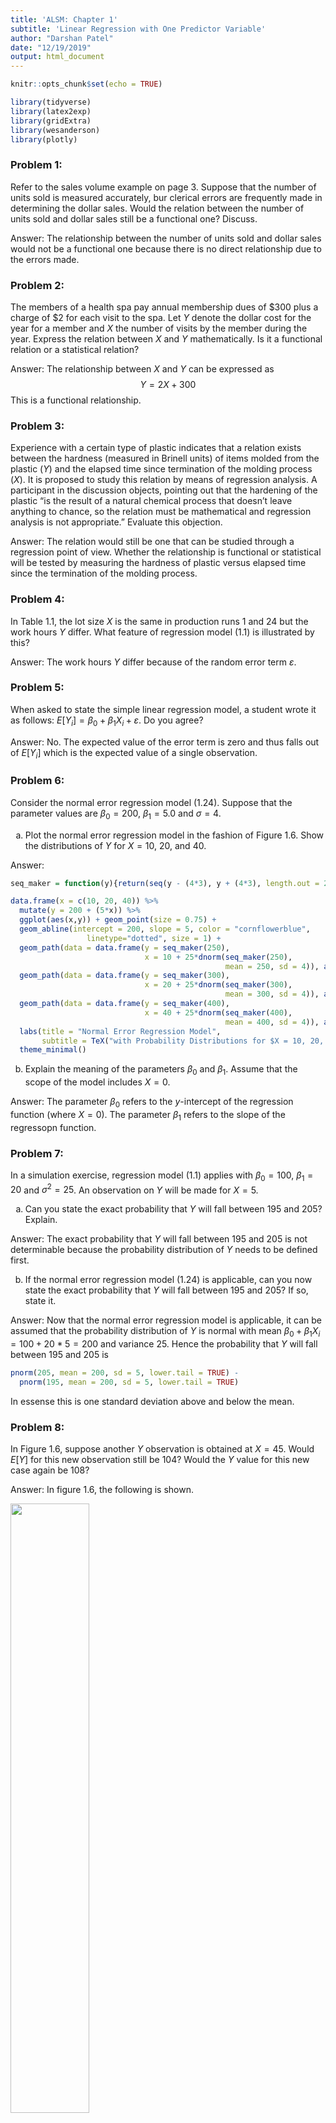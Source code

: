 ```yaml
---
title: 'ALSM: Chapter 1'
subtitle: 'Linear Regression with One Predictor Variable'
author: "Darshan Patel"
date: "12/19/2019"
output: html_document
---
```


```r
knitr::opts_chunk$set(echo = TRUE)
```

```r
library(tidyverse)
library(latex2exp)
library(gridExtra)
library(wesanderson)
library(plotly)
```


### Problem 1: 
Refer to the sales volume example on page 3. Suppose that the number of units sold is measured accurately, bur clerical errors are frequently made in determining the dollar sales. Would the relation between the number of units sold and dollar sales still be a functional one? Discuss.

Answer: The relationship between the number of units sold and dollar sales would not be a functional one because there is no direct relationship due to the errors made.


### Problem 2: 
The members of a health spa pay annual membership dues of \$300 plus a charge of \$2 for each visit to the spa. Let $Y$ denote the dollar cost for the year for a member and $X$ the number of visits by the member during the year. Express the relation between $X$ and $Y$ mathematically. Is it a functional relation or a statistical relation?

Answer: The relationship between $X$ and $Y$ can be expressed as $$ Y = 2X + 300 $$ This is a functional relationship.

### Problem 3: 
Experience with a certain type of plastic indicates that a relation exists between the hardness (measured in Brinell units) of items molded from the plastic ($Y$) and the elapsed time since termination of the molding process ($X$). It is proposed to study this relation by means of regression analysis. A participant in the discussion objects, pointing out that the hardening of the plastic "is the result of a natural chemical process that doesn't leave anything to chance, so the relation must be mathematical and regression analysis is not appropriate." Evaluate this objection.

Answer: The relation would still be one that can be studied through a regression point of view. Whether the relationship is functional or statistical will be tested by measuring the hardness of plastic versus elapsed time since the termination of the molding process.

### Problem 4: 
In Table 1.1, the lot size $X$ is the same in production runs $1$ and $24$ but the work hours $Y$ differ. What feature of regression model (1.1) is illustrated by this?

Answer: The work hours $Y$ differ because of the random error term $\varepsilon$. 

### Problem 5: 
When asked to state the simple linear regression model, a student wrote it as follows: $E[Y_i] = \beta_0 + \beta_1X_i + \varepsilon$. Do you agree?

Answer: No. The expected value of the error term is zero and thus falls out of $E[Y_i]$ which is the expected value of a single observation.

### Problem 6: 
Consider the normal error regression model (1.24). Suppose that the parameter values are $\beta_0 = 200$, $\beta_1 = 5.0$ and $\sigma = 4$. 

(a) Plot the normal error regression model in the fashion of Figure 1.6. Show the distributions of $Y$ for $X=10,~20$, and $40$. 

Answer:
```r
seq_maker = function(y){return(seq(y - (4*3), y + (4*3), length.out = 200))}

data.frame(x = c(10, 20, 40)) %>%
  mutate(y = 200 + (5*x)) %>%
  ggplot(aes(x,y)) + geom_point(size = 0.75) + 
  geom_abline(intercept = 200, slope = 5, color = "cornflowerblue", 
                 linetype="dotted", size = 1) + 
  geom_path(data = data.frame(y = seq_maker(250),
                              x = 10 + 25*dnorm(seq_maker(250), 
                                                mean = 250, sd = 4)), aes(x,y)) +
  geom_path(data = data.frame(y = seq_maker(300),
                              x = 20 + 25*dnorm(seq_maker(300), 
                                                mean = 300, sd = 4)), aes(x,y)) + 
  geom_path(data = data.frame(y = seq_maker(400),
                              x = 40 + 25*dnorm(seq_maker(400), 
                                                mean = 400, sd = 4)), aes(x,y)) + 
  labs(title = "Normal Error Regression Model",
       subtitle = TeX("with Probability Distributions for $X = 10, 20, 40$")) + 
  theme_minimal()
```

(b) Explain the meaning of the parameters $\beta_0$ and $\beta_1$. Assume that the scope of the model includes $X=0$.

Answer: The parameter $\beta_0$ refers to the $y$-intercept of the regression function (where $X=0$). The parameter $\beta_1$ refers to the slope of the regressopn function. 

### Problem 7: 
In a simulation exercise, regression model (1.1) applies with $\beta_0 = 100$, $\beta_1 = 20$ and $\sigma^2 = 25$. An observation on $Y$ will be made for $X=5$.

(a) Can you state the exact probability that $Y$ will fall between $195$ and $205$? Explain.

Answer: The exact probability that $Y$ will fall between $195$ and $205$ is not determinable because the probability distribution of $Y$ needs to be defined first.

(b) If the normal error regression model (1.24) is applicable, can you now state the exact probability that $Y$ will fall between $195$ and $205$? If so, state it.

Answer: Now that the normal error regression model is applicable, it can be assumed that the probability distribution of $Y$ is normal with mean $\beta_0 + \beta_1X_i = 100 + 20*5 = 200$ and variance $25$. Hence the probability that $Y$ will fall between $195$ and $205$ is
```r
pnorm(205, mean = 200, sd = 5, lower.tail = TRUE) - 
  pnorm(195, mean = 200, sd = 5, lower.tail = TRUE)
```

In essense this is one standard deviation above and below the mean.

### Problem 8: 
In Figure 1.6, suppose another $Y$ observation is obtained at $X=45$. Would $E[Y]$ for this new observation still be $104$? Would the $Y$ value for this new case again be $108$?

Answer: In figure 1.6, the following is shown.

![](fig1.6.png){#id .class width=50% height=50%}

If another $Y$ observation is obtained at $X=45$, then $E[Y]$ would still be $104$ since the model has not been tweaked. The $Y$ value for this new case would be $108$ since this is the actual number of hours required.

### Problem 9: 
A student in accounting enthusiastically declared: "Regression is a very powerful tool. We can isolate fixed and variable costs by fitting a linear regression model, even when we have no data for small lots." Discuss.

Answer: This statement is correct. The fixed cost can be defined by the $y$-intercept of a regression model while the variable cost can be defined by the slope of the model.


### Problem 10: 
An analyst in a large corporation studied the relation between current annual salary ($Y$) and age ($X$) for the $46$ computer programmers presently employed in the company. The analyst concluded that the relation is curvilinear, reaching a maximum at $47$ years. Does this imply that the salary for a programmer increases until age $47$ and then decreases? Explain.

Answer: This conclusion says that the maximum is reached at $47$ years but not if the annual salary decreases or stays constant afterwards. Thus salary for a programmer beyond $47$ cannot be extrapolated.


### Problem 11:
The regression function relating production output by an employee after taking a training program ($Y$) to the production output before the training program ($X$) is $E[Y] = 20 + .95X$, where $X$ ranges from $40$ to $100$. An observer concludes that the training program does not raise production output on the average because $\beta_1$ is not greater than $1.0$. Comment.

Answer: 
```r
data.frame(x = 40:100, y = 20 + 0.95*40:100) %>%
  ggplot(aes(x,y)) + geom_path(color = "blue4") + 
  geom_abline(slope = 1, intercept = 0, color = "darkgreen") + 
  annotate("text", label = "no program", x = 80, y = 65) + 
  annotate("text", label = "after program", x = 60, y = 90) + 
  labs(x = "production output before the training program",
       y = "production output after the training program", 
       title = "Effect of Training Output") + 
  lims(x = c(40, 100)) + 
  coord_cartesian() + 
  theme_classic()
```

This conclusion is not valid because, in the range of $X$, the production output after the training program, $Y$, is greater than $X$. 

### Problem 12: 
In a study of the relationship for senior citizens between physical activity and frequency of colds, participants were asked to monitor their weekly time spent in exercise over a five-year period and the frequency of colds. The study demonstrated that a negative statistical relation exists between time spent in exercise and frequency of colds. The investigator concluded that increasing the time spent in exercise is an effective strategy for reducing the frequency of colds for senior citizens.

(a) Were the data obtained in the study observational or experimental data?

Answer: The data obtained in the study is observational data because the explanatory variable (time spent in exercise) was not controlled. 

(b) Comment on the validity of the conclusions reached by the investigator.

Answer: Just because there is a correlation between the time spent exercising and frequency of colds does not indicate there is a cause and effect relationship. The conclusion reached by the investigator is invalid. 

(c) Identify two or three other explanatory variables that might affect both the time spent in exercise and the frequency of colds for senior citizens simultaneously.

Answer: Other variables that might affect both the time spent in exercise and the frequency of colds are: age and sleep pattern. 

(d) How might the study be changed so that a valid conclusion about causal relationship between amount of exercise and frequency of colds can be reached?

Answer: The study can be changed by implementing a completely randomized design where random groups of elderly people are sentenced to specific amount of exercise and their frequency of colds is recorded. 


### Problem 13: 
Computer programmers employed by a software developer were asked to participate in a month- long training seminar. During the seminar, each employee was asked to record the number of hours spent in class preparation each week. After completing the seminar, the productivity level of each participant was measured. A positive linear statistical relationship between participants' productivity levels and time spent in class preparation was found. The seminar leader concluded that increases in employee productivity are caused by increased class preparation time.

(a) Were the data used by the seminar leader observational or experimental data?

Answer: The data used by the similar leader is observational data because the number of hours spent in class preparation is determined by the employees.

(b) Comment on the validity of the conclusion reached by the seminar leader.

Answer: The conclusion reached by the seminar leader cannot be reacted simply due to a correlation. 

(c) Identify two or three alternative variables that might cause both the employee productivity scores and the employee class participation times to increase (decrease) simultaneously.

Answer: Alternative variables that might have an effect are: ability to stay attentive, age, and level of enthusiasm. 

(d) How might the study be changed so that a valid conclusion about causal relationship between class preparation time and employee productivity can be reached?

Answer: Use a completely randomized design to randomly assign employees with the number of hours to spend in participating and then measuring their productivity level. 

### Problem 14: 
Refer to Problem 1.3. Four different elapsed times since termination of the molding process (treatments) are to be studied to see how they affect the hardness of a plastic. Sixteen batches (experimental units) are available for the study. Each treatment is to be assigned to four experimental units selected at random. Use a table of random digits or a random number generator to make an appropriate randomization of assignments.

Answer: Let the 4 different elapsed times be represented by A, B, C, D. Then an appropriate randomization of 16 assignments is
```r
sample(rep(c('A', 'B', 'C', 'D'), 4))
```

### Problem 15:
The effects of five dose levels are to be studied in a completely randomized design, and 20 experimental units are available. Each dose level is to be assigned to four experimental units selected at random. Use a table of random digits or a random number generator to make an appropriate randomization of assignments.

Answer: Let the 5 different dose levels be represented by D1, D2, D3, D4, D5. Then an appropriate randomization of 20 assignments is
```r
sample(rep(c('D1', 'D2', 'D3', 'D4', 'D5'), 4))
```

### Problem 16: 
Evaluate the following statement:"For the least squares method to be fully valid, it is required that the distribution of $Y$ be normal."

Answer: The distribution of $Y$ does not need to be normal in order to run the least squares method. 


### Problem 17:
A person states that $b_0$ and $b_1$ in the fitted regression function (1.13) can be estimated by the method of least squares. Comment.

Answer: The fitted regression function is $$ \hat{Y}_i = b_0 + b_1X_i $$ where $\hat{Y}_i$ is the fitted value for the $i$th case. It is not the observed value $Y_i$ and thus $b_0$ and $b_1$ cannot be estimated by the method of least squares since those are derived from original $X$ and $Y$ obsrerved values.

### Problem 18: 
According to (1.17), $\sum e_i = 0$ when regression model (1.1) is fitted to a set of $n$ cases by the method of least squares. Is it also true that $\sum \varepsilon_i = 0$? Comment.

Answer: It is not true that $\sum \varepsilon_i = 0$ because $\varepsilon_i$ is a nonzero constant for all $i=1,\dots,n$ and the sum will not be zero. 

### Problem 19: 
*Grade point average.* The director of admissions of a small college selected $120$ students at random from the new freshman class in a study to determine whether a student's grade point average (GPA) at the end of the freshman year ($Y$) can be predicted from the ACT test score ($X$). The results of the study follow. Assume that first-order regression model (1.1) is appropriate.

(a) Obtain the least squares estimators of $\beta_0$ and $\beta_1$ and state the regression function.

Answer:
```r
gpa = read.csv('CH01PR19.txt', sep = '', header = FALSE, 
               col.names = c('y', 'x'), 
               colClasses = c('numeric', 'numeric'))

lm.fit_manual = function(X, Y){
  b1 = sum((X - mean(X))*(Y - mean(Y))) / (sum((X - mean(X))^2))
  b0 = mean(Y) - b1*mean(X)
  return(c(b0, b1))
}

ls_est19 = lm.fit_manual(gpa$x, gpa$y)
```

Using the least squares method, the estimate for $\beta_0$ is `r paste('b0 = ', round(ls_est19[1], 3))` and the estimate for $\beta_1$ is `r paste('b1 = ', round(ls_est19[2]), 3)`. The regression function is $$ Y = 2.114 + 0.039X $$ 

(b) Plot the estimated regression function and the data. Does the estimated regression function appear to fit the data well?
```r
ggplot(gpa, aes(x,y)) + geom_point(size = 0.8) + 
  geom_abline(intercept = ls_est19[1], slope = ls_est19[2], color = "cadetblue") + 
  labs(title = "GPA Prediction", subtitle = "from ACT test score", 
       x = "ACT Test Score", y = "GPA") + 
  theme_classic()
```

The estimated regression function appears to fit the data decently. Using a polynomial fit may be better. 

(c) Obtain a point estimate of the mean freshman GPA for studenets with ACT test score $X=30$.

Answer: 
```r
paste("The mean freshman GPA for students with an ACT test score of 30 is", 
      round(ls_est19[1] + (ls_est19[2]*30), 3))
```

(d) What is the point estimate of the change in the mean response when the entrance test score increases by one point?

Answer: When the entrance test score increases by one point, the change in the mean response is `r round(ls_est19[2], 3)`.


### Problem 20:
*Copier maintenance.* The Tri-City Office Equipment Corporation sells an imported copier on a franchise basis and performs preventive maintenance and repair service on this copier. The data below have been collected from $45$ recent calls on users to perform routine preventive maintenance service; for each call, $X$ is the number of copiers serviced and $Y$ is the total number of minutes spent by the service person. Assume that first-order regression model (1.1) is appropriate.

(a) Obtain the estimated regression function.

Answer: 
```r
copier = read.csv('CH01PR20.txt', sep = '', header = FALSE, 
                  col.names = c('y', 'x'), 
                  colClasses = c('numeric', 'numeric'))
ls_est20 = lm.fit_manual(copier$x, copier$y)
```

Using the least squares method, the estimate for $\beta_0$ is `r paste('b0 = ', round(ls_est20[1], 3))` and the estimate for $\beta_1$ is `r paste('b1 = ', round(ls_est20[2], 3))`. The regression function is $$ Y = -0.580 + 15.035X $$ 

(b) Plot the estimated regression function and the data. How well does the estimated regression function fit the data? 

Answer:
```r
ggplot(copier, aes(x,y)) + geom_point(size = 0.8) + 
  geom_abline(intercept = ls_est20[1], slope = ls_est20[2], color = "cadetblue") + 
  labs(title = "Copier Maintenance", 
       subtitle = "by the Tri-City Office Equipment Corporation", 
       x = "number of copiers serviced", y = "number of minutes") + 
  theme_classic()
```

The estimated regression function fits the data well. 

(c) Interpret $b_0$ in your estimated regression function. Does $b_0$ provide any relevant information here? Explain.

Answer: $b_0$ gives the total number of minutes spent by the service person when $x=0$. In this scenario, it does not make sense because when $x=0$, there are no copiers being serviced. 

(d) Obtain a point estimate of the mean service time when $X=5$ copiers are serviced.

Answer: When $X=5$ copiers are serviced, the mean service time is `r round(ls_est20[1] + 5*ls_est20[2], 3)` minutes.

### Problem 21: 
*Airfreight breakage.* A substance used in biological and medical research is shipped by airfreight to users in cartons of $1,000$ ampules. The data, involving $10$ shipments, were collected on the number of times the carton was transferred from one aircraft to another over the shipment route ($X$) and the number of ampules found to be broken upon arrival ($Y$). Assume that first-order regression model (1.1) is appropriate.

(a) Obtain the estimated regression function. Plot the estimated regression function and the data. Does a linear regression function appear to give a good fit here?

Answer: 
```r
airfreight = read.csv('CH01PR21.txt', sep = '', header = FALSE, 
                  col.names = c('y', 'x'), 
                  colClasses = c('numeric', 'numeric'))
ls_est21 = lm.fit_manual(airfreight$x, airfreight$y)
```

The estimated regression function is $$ Y = 10.2 + 4.0X $$ 

```r
ggplot(airfreight, aes(x,y)) + geom_point(size = 0.8) + 
  geom_abline(intercept = ls_est21[1], slope = ls_est21[2], color = "cadetblue") + 
  labs(title = "Broken Ampules", 
       subtitle = "due to shipment transfers by airfreight", 
       x = "number of transfers", y = "number of broken ampules") + 
  theme_classic()
```

The linear regression function appears to give a good fit here. 

(b) Obtain a point estimate of the expected number of broken ampules when $X=1$ transfer is made. 

Answer: When one transfer is made, the expected number of broken ampules is `r ls_est21[1] + 1*ls_est21[2]`. 

(c) Estimate the increase in the expected number of ampules broken when there are $2$ transfers as compared to $1$ transfer.

Answer: When there are $2$ transfers, there are twice as many expected broken ampules, or `r 2* ls_est21[2]`, than when there is only one transfer, or `r ls_est21[2]`.

(d) Verify that your fitted regression line goes through the point ($\overline{X}, \overline{Y}$). 

Answer: To verify the fitted regression line goes through this point, verify that $$ \overline{Y} - (b_0 + b_1*\overline{X}) = 0 $$ 
```r
mean(airfreight$y) - (ls_est21[1] + ls_est21[2]*mean(airfreight$x))
```

### Problem 22: 
*Plastic hardness.* Refer to Problems 1.3 and 1.14. Sixteen batches of the plastic were made, and from each batch one test item was molded. Each test item was randomly assigned to one of the four predetermined time levels, and the hardness was measured after the assigned elapsed time. $X$ is the elapsed time in hours and $Y$ is hardness in Brinell units. Assume that first-order regression model (1.1) is appropriate.

(a) Obtain the estimated regression function. Plot the estimated regression function and the data. Does a linear regression function appear to give a good fit here?

Answer:
```r
plastic = read.csv('CH01PR22.txt', sep = '', header = FALSE, 
                  col.names = c('y', 'x'), 
                  colClasses = c('numeric', 'numeric'))
ls_est22 = lm.fit_manual(plastic$x, plastic$y)
```

The estimated regression function is $$ Y = 168.6 + 2.034X $$ 

```r
ggplot(plastic, aes(x,y)) + geom_point(size = 0.8) + 
  geom_abline(intercept = ls_est22[1], slope = ls_est22[2], color = "cadetblue") + 
  labs(title = "Hardness of Plastic", 
       subtitle = "after elapsed molding time", 
       x = "elapsed time, in hrs", y = "hardness, in Brinell units") + 
  theme_classic()
```

The linear regression function appears to be a good fit here.

(b) Obtain a point estimate of the mean hardness when $X=40$ hours.

Answer: When the elapsed time is $X=40$ hours, then the mean hardness is `r round(ls_est22[1] + 40*ls_est22[2], 3)` Brinell units. 

(c) Obtain a point estimate of the change in mean hardness when $X$ increases by $1$ hour.

Answer: When $X$ increases by one hour, then the mean hardness increases by $2.034$ on the Brinell units. 

### Problem 23:
Refer to *Grade point average* Problem 1.19. 

(a) Obtain the residuals $e_i$. Do they sum to zero in accord with (1.17)?

Answer:
```r
resid19 = gpa$y - (ls_est19[1] + ls_est19[2]*gpa$x)
sum(resid19)
```

The residuals do sum to $0$. 

(b) Estimate $\sigma^2$ and $\sigma$. In what units is $\sigma$ expressed?

Answer: $\sigma^2$ and $\sigma$ are, respectively, 
```r
sum((resid19)^2)/ (nrow(gpa)-2)
sqrt(sum((resid19)^2)/ (nrow(gpa)-2))
```

The units of $\sigma$ is the same as GPA scores. 

### Problem 24: 
Refer to *Copier maintenance* Problem 1.20.

(a) Obtain the residuals $e_i$ and the sum of the squared residuals $\sum e_i^2$. What is the relation between the sum of the squared residuals here and the quantity $Q$$ in (1.8)?

Answer: The sum of the squared residuals is
```r
resid20 = copier$y - (ls_est20[1] + ls_est20[2]*copier$x)
sum(resid20^2)
```

The criterion given by Q: $$ Q = \sum_{i=1}^n (Y_i - \beta_0 - \beta_1X_i)^2 $$ is minimized using the method of least squares. When plugging in the values for $\beta_0$ and $\beta_1$, this value is minimized. The sum of the squared residuals is this criterion value since the algorithm seems to minimize the error created in estimation.

(b) Obtain point estimates of $\sigma^2$ and $\sigma$. In what units is $\sigma$ expressed?

Answer: $\sigma^2$ and $\sigma$ are, respectively,
```r
sum((resid20)^2) / (nrow(copier)-2)
sqrt(sum((resid20)^2) / (nrow(copier)-2))
```

The units of $\sigma$ is minutes.

### Problem 25: 
Refer to *Airfreight breakage* Problem 1.21.

(a) Obtain the residual for the first case. What is its relation to $\varepsilon_1$?

Answer:
```r
resid21 = airfreight$y - (ls_est21[1] + ls_est21[2]*airfreight$x)
resid21[1]
```

$\varepsilon_1$ is the random error of the first observation where its expected value is $0$. The residual is the actual value calculated. 

(b) Compute $\sum e_i^2$ and MSE. What is estimated by MSE?

Answer: $\sum e_i^2$ is calculated to be
```r
sum(resid21^2)
```

while the MSE is
```r
sum(resid21^2)/(nrow(airfreight)-2)
```

The MSE estimates the variance of the error terms.

### Problem 26: 
Refer to *Plastic hardness* Problem 1.22.

(a) Obtain the residuals $e_i$. Do they sum to zero in accord with (1.17)?

Answer:
```r
resid22 = plastic$y - (ls_est22[1] + ls_est22[2]*plastic$x)
sum(resid22)
```

The residuals sum to zero.

(b) Estimate $\sigma^2$ and $\sigma$. In what units is $\sigma$ expressed?

Answer: $\sigma^2$ and $\sigma$ are, respectively,
```r
sum((resid22)^2)/nrow(plastic-2)
sqrt(sum((resid22)^2)/nrow(plastic-2))
```

The units of $\sigma$ is Brisnell units.


### Problem 27: 
*Muscle mass.* A person's muscle mass is expected to decrease with age. To explore this relationship in women, a nutritionist randomly selected $15$ women from each $lO$-year age group, beginning with age $40$ and ending with age $79$. The results follow: $X$ is age, and $Y$ is a measure of muscle mass. Assume that first-order regression model (1.1) is appropriate.

(a) Obtain the estimated regression function. Plot the estimated regression function and the data. Does a linear regression function appear to give a good fit here? Does your plot support the anticipation that muscle mass decreases with age?

Answer:
```r
muscle = read.csv('CH01PR27.txt', sep = '', header = FALSE, 
                  col.names = c('y', 'x'), 
                  colClasses = c('numeric', 'numeric'))
ls_est27 = lm.fit_manual(muscle$x, muscle$y)
ggplot(muscle, aes(x,y)) + geom_point(size = 0.8) + 
  geom_abline(intercept = ls_est27[1], slope = ls_est27[2], color = "cadetblue") + 
  labs(title = "Women's Muscle Mass", 
       subtitle = "in comparison to Age", 
       x = "age", y = "muscle mass") + 
  theme_classic()
```

The linear regression function appears to give a good fit to the data here. The plot does support the anticipation that muscle mass decreases with age.

(b) Obtain the following: (1) a point estimate of the difference in the mean muscle mass for women differing in age by one year, (2) a point estimate of the mean muscle mass for women aged $X = 60$ years, (3) the value of the residual for the eighth case, (4) a point estimate of $\sigma^2$.

Answer: (1) The point estimate of the difference in the mean muscle mass for women differing in age by one year is 
```r
as.numeric(ls_est27[2])
```

(2) The point estimate of the mean muscle mass for women aged $60$ years is
```r
as.numeric(ls_est27[1] + ls_est27[2]*60)
```

(3) The value of the residual for the eighth case is 
```r
(muscle$y - (ls_est27[1] + ls_est27[2]*muscle$x))[8]
```

(4) The point estimate of $\sigma^2$ is 
```r
resid27 = (muscle$y - (ls_est27[1] + ls_est27[2]*muscle$x))
sum((resid27)^2)/nrow(muscle-2)
```

### Problem 28: 
*Crime rate.* A criminologist studying the relationship between level of education and crime rate in medium-sized U.S. counties collected data for a random sample of $84$ counties; $X$ is the percentage of individuals in the county having at least a high-school diploma, and $Y$ is the crime rate (crimes reported per $100,000$ residents) last year. Assume that first-order regression model (1.1) is appropriate.

(a) Obtain the estimated regression function. Plot the estimated regression function and the data. Does the linear regression function appear to give a good fit here? Discuss.

Answer:
```r
crime = read.csv('CH01PR28.txt', sep = '', header = FALSE, 
                  col.names = c('y', 'x'), 
                  colClasses = c('numeric', 'numeric'))
ls_est28 = lm.fit_manual(crime$x, crime$y)
ggplot(crime, aes(x,y)) + geom_point(size = 0.8) + 
  geom_abline(intercept = ls_est28[1], slope = ls_est28[2], color = "cadetblue") + 
  labs(title = "Crime Rate", 
       subtitle = "in medium-sized US counties", 
       x = "% of individuals having at least a HS diploma in a county", 
       y = "crime rate, per 100,000 residents") + 
  theme_classic()
```

The linear regression function appears to do an ok job at estimating the crime rate. It could improve by implementing a polynomial fit. 

(b) Obtain point estimates of the following: (1) the difference in the mean crime rate for two counties whose high-school graduation rates differ by one percentage point, (2) the mean crime rate last year in counties with high school graduation percentage $X = 80$, (3) $\varepsilon_{10}$, (4) $\sigma^2$.

Answer: (1) The point estimate of the difference in the mean crime rate for two counties whose high-school graduation rates differ by one point is
```r
as.numeric(ls_est28[2])
```

(2) The point estimate of the mean crime rate last year in counties with high school graduation percentage $X=80$ is
```r
as.numeric(ls_est28[1] + ls_est28[2]*80)
```

(3) The point estimate of $\varepsilon_{10}$ is
```r
(crime$y - (ls_est28[1] + ls_est28*crime$x))[10]
```

(d) The point estimate of $\sigma^2$ is
```r
sum((crime$y - (ls_est28[1] + ls_est28[2]*crime$x))^2) / (nrow(crime) - 2)
```

### Problem 29: 
Refer to regression model (1.1). Assume that $X=0$ is within the scope of the model. What is the implication for the regression function if $\beta_0 = 0$ so that the model is $Y_i = \beta_1X_i + \varepsilon_i$? How would the regression function plot on a graph?

Answer: If $X=0$ is within the scope of the model and if $\beta_0 = 0$, that means the regression function does not have a nonzero "initial" value for when $X=0$. The plot on a graph would look like a line passing through the origin.


### Problem 30: 
Refer to regression model (1.1). What is the implication for the regression function if $\beta_1 = 0$ so that the model is $Y_i = \beta_0 + \varepsilon_i$? How would the regression function plot on a graph?

Answer: If $\beta_1 = 0$, then the regression function does not depend on the value of $X$. The regression function would be a straight line on a graph.


### Problem 31:
Refer to *Plastic hardness* Problem 1.22. Suppose one test item was molded from a single batch of plastic and the harness of this one item was measured at $16$ different points in time. Would the error term in the regression model for this case still reflect the same effects as for the experiment initually described? Would you expect the error terms for the different points in time to be uncorrelated? Discuss.

Answer: In this case, the error term in the regression model would not reflect the same effects as for the experiment initially described because there is only one test item. The error terms for the different points in time will somewhat be correlated since there is only one object being measured on.

### Problem 32: 
Derive the expression for $b_1$ in (1.10a) from the normal equation in (1.9). 

Answer: $$ \begin{aligned} 
\sum Y_i &= nb_0 + b_1\sum X_i \\
\sum X_i \cdot \sum Y_i &= nb_0 \sum X_i + b_1\sum X_i^2  \\ 
\sum X_iY_i &= b_0\sum X_i + b_1 \sum X_i^2 \\
n\sum X_iY_i &= nb_0\sum X_i + nb_1\sum X_i^2 \\
n\sum X_iY_i - \sum X_i \sum Y_i &= nb_0\sum X_i + nb_1\sum X_i^2 - nb_0 \sum X_i - b_1\sum X_i^2 \\ &= nb_1\sum X_i^2 - b_1\sum X_i^2 \\ &= b_1\left(n\sum X_i^2 - \sum X_i^2\right) \\ 
b_1 &= \frac{n\sum X_i \sum Y_i - \sum X_i Y_i}{n\sum X_i^2 - \sum X_i^2} \\ 
&= \frac{\sum X_i \sum Y_i - \frac{\sum X_i Y_i}{n}}{\sum X_i^2 - \frac{\sum X_i^2}{n}} \\ 
&= \frac{SS_{xy}}{SS_{xx}} \\
&= \frac{\sum (X_i - \overline{X})(Y_i - \overline{Y})}{\sum (X_i - \overline{X})^2}
\end{aligned} $$ 

### Problem 33: 
(Calculus needed.) Refer to the regression model $Y_i = \beta_0 + \varepsilon_i$ in Exercise 1.30. Derive the least squares estimator of $\beta_0$ for this model.

Answer: 
$$ \begin{aligned}
Q &= \sum (Y_i - \beta_0)^2 \\ 
\frac{\partial Q}{\partial \beta_0} &= -2\sum (Y_i - \beta_0) = 0 \\
\sum Y_i &= n\beta_0 \\
\beta_0 &= \frac{\sum Y_i}{n} = \overline{Y}
\end{aligned} $$ 

### Problem 34: 
Prove that the least squares estimator of $\beta_0$ obtained in Exercise 1.33 is unbiased.

Answer: To prove that the least squares estimator of $\beta_0$ is unbiased, show that its expected value is equal to the true value of the parameter. 
$$ \begin{aligned}
Y_i &= \beta_0 + \varepsilon_i \\ 
E[Y_i] &= E[\beta_0] + E[\varepsilon_i] \\
\overline{Y} &= E[\beta_0] + 0 \\
E[\beta_0] &= \overline{Y}
\end{aligned} $$ 

### Problem 35: 
Prove the result in (1.18) - that the sum of the $Y$ observations is the same as the sum of the fitted values.

Answer:
$$ \begin{aligned}
b_0 &= \overline{Y} - b_1\overline{X} \\ 
Y_i &= b_0 + b_1X_i \\ 
\sum \hat{Y}_i &= \sum (b_0 + b_1X_i) \\ 
&= \sum (\overline{Y} - b_1\overline{X} + b_1X_i) \\
&= n\overline{Y} - nb_1\overline{X} + b_1\sum X_i \\
&= \sum Y_i - nb_1\overline{X} + nb_1\overline{X} \\
&= \sum Y_i
\end{aligned} $$ 

### Problem 36:
Prove the result in (1.20) - that the sum of the residuals weighted by the fitted values is zero.

Answer:
$$ \begin{aligned}
\sum X_ie_i &= \sum (X_i(Y_i - b_0 - b_1X_i)) \\ 
&= \sum X_iY_i - b_0\sum X_i - b_1\sum X_i^2 \end{aligned} $$ 

But due to the second normal equation,
$$ \sum X_iY_i - b_0\sum X_i - b_1\sum X_i^2 = 0 $$ 
Hence 
$$ \sum X_ie_i = 0 $$

### Problem 37: 
Refer to Table l.l for the Toluca Company example. When asked to present a point estimate of the expected work hours for lot sizes of $30$ pieces, a person gave the estimate $202$ because this is the mean number of work hours in the three-runs of size $30$ in the study. A critic states that this person's approach "throws away" most of the data in the study because cases with lot sizes other than $30$ are ignored. Comment.

Answer: The critic is correct in making this accusation. All of the data should be used to create a proper point estimate. Narrowing the study to just the lot size asked for will increase bias in the estimate since it does not look at the entire range of lot sizes. 

### Problem 38: 
In *Airfreight breakage* Problem 1.21, the least squares estimates are $b_0 = 10.20$ and $b_1 = 4.00$, and $\sum e_i^2 = 17.60$. Evaluate the least squares criterion $Q$ in (1.8) for the estimates (1) $b_0 = 9$, $b_1 = 3$; (2) $b_0 = 11$, $b_1 = 5$. Is the criterion $Q$ larger for these estimates than for the least squares estimates?

Answer: Note that $$ Q = \sum (Y_i - \beta_0 - \beta_1X_i)^2 $$ Then for the least squares estimate, 
```r
paste("Q =", sum((airfreight$y - 10.2 - (4*airfreight$x))^2))
```

When $b_0 = 9$, $b_1=3$, then
```r
paste("Q =", sum((airfreight$y - 9 - (3*airfreight$x))^2))
```

and when $b_0 = 11$, $b_1 = 5$, then
```r
paste("Q =", sum((airfreight$y - 11 - (5*airfreight$x))^2))
```

Thus the criterion $Q$ is larger for these estimates than for the least squares estimates.

### Problem 39: 
Two observations on $Y$ were obtained at each of three $X$ levels, namely, at $X=5$, $X=10$ and $X=15$.

(a) Show that the least squares regression line fitted to the three points ($5, \overline{Y}_1$), ($10, \overline{Y}_2$) and ($15, \overline{Y}_3$), where $\overline{Y}_1$, $\overline{Y}_2$ and $\overline{Y}_3$ denote the means of the $Y$ observations at the three $X$ levels, is identical to the least squares regression line fitted to the original six cases.

Answer: Use the normal equations with the three fitted points to solve for $b_1$ and $b_0$.
$$ \begin{aligned} 
b_1 &= \frac{\sum (X_i - \overline{X})(Y_i - \overline{Y})}{\sum (X_i - \overline{X})^2} \\ 
&= \frac{(5-10)(\overline{Y}_1 - \overline{Y}) + (10-10)(\overline{Y}_2 - \overline{Y}) + (15-10)(\overline{Y}_3 - \overline{Y})}{(5-10)^2 + (10-10)^2 + (15-10)^2} \\
&= \frac{-5\overline{Y}_1 + 5\overline{Y} + 5\overline{Y}_3 - 5\overline{Y}}{50} \\ &= \frac{-5\overline{Y}_1 + 5\overline{Y}_3}{50} \\ 
&= \frac{\overline{Y}_3 - \overline{Y}_1}{10} \\ 
b_0 &= \overline{Y} - b_1\overline{X} \\
&= \frac{\overline{Y}_1 + \overline{Y}_2 + \overline{Y}_3}{3} - 10\frac{\overline{Y}_3 - \overline{Y}_1}{10} \\ 
&= \frac{\overline{Y}_1 + \overline{Y}_2 + \overline{Y}_3 - 3\overline{Y}_3 + 3\overline{Y}_1}{3} \\
&= \frac{4\overline{Y}_1 + \overline{Y}_2 -2\overline{Y}_3}{3}
\end{aligned} $$

Now use the normal equation with the six original points. Let the original six cases be denoted as: ($5, Y_{1,1}$), ($5, Y_{1,2}$), ($10, Y_{2,1}$), ($10, Y_{2,2}$), ($15, Y_{3,1}$), and ($15, Y_{3,2}$). Then the equations for $b_0$ and $b_1$ can be solved as follows:
$$ \begin{aligned} 
b_1 &= \frac{\sum (X_i - \overline{X})(Y_i - \overline{Y})}{\sum (X_i - \overline{X})^2} \\ 
&= \frac{(5 - 10)(Y_{1,1} - \overline{Y}) + (5-10)(Y_{1,2}-\overline{Y}) + 
(10-10)(Y_{2,1} - \overline{Y}) + (10-10)(Y_{2,2} - \overline{Y}) + 
(15-10)(Y_{3,1} - \overline{Y}) + (15-10)(Y_{3,2} - \overline{Y})}{(5-10)^2 + (5-10)^2 + (10-10)^2 + (10-10)^2 + (15-10)^2 + (15-10)^2} \\
&= \frac{-5(Y_{1,1} - \overline{Y}) -5(Y_{1,2} - \overline{Y}) + 5(Y_{3,1} - \overline{Y}) + 5(Y_{3,2} - \overline{Y})}{100} \\ 
&= \frac{-Y_{1,1} + \overline{Y} - Y_{1,2} + \overline{Y} + Y_{3,1} - \overline{Y} + Y_{3,2} - \overline{Y}}{20} \\
&= \frac{-Y_{1,1} - Y_{1,2} + Y_{3,1} + Y_{3,2}}{20} \\ 
&= \frac{-\sum Y_{1,i} + \sum Y_{3,i}}{20} \\ 
&= \frac{-2\overline{Y}_1 + 2\overline{Y}_3}{20} \\ 
&= \frac{\overline{Y}_3 - \overline{Y}_1}{10} \\
b_0 &= \overline{Y} - b_1\overline{X} \\
&= \frac{Y_{1,1} + Y_{1,2} + Y_{2,1} + Y_{2,2} + Y_{3,1} + Y_{3,2}}{6} - 10\frac{\overline{Y}_3 - \overline{Y}_1}{10} \\
&= \frac{Y_{1,1} + Y_{1,2} + Y_{2,1} + Y_{2,2} + Y_{3,1} + Y_{3,2} - 6\overline{Y}_3 + 6\overline{Y}_1}{6} \\
&= \frac{2\overline{Y}_1 + 2\overline{Y}_2 + 2\overline{Y}_3 - 6\overline{Y}_3 + 6\overline{Y}_1}{6} \\ 
&= \frac{8\overline{Y}_1 + 2\overline{Y}_2 -4\overline{Y}_3}{6} \\
&= \frac{4\overline{Y}_1 + \overline{Y}_2 - 2\overline{Y}_3}{3}
\end{aligned} $$ 

Both the $b_0$ and $b_1$ calculations are the same using the six original points and the mean $Y$ observations at the 3 $X$ levels.

(b) In this study, could the error term variance $\sigma^2$ be estimated without fitting a regression line? Explain.

Answer: Without fitting the regression line, the error term variance $\sigma^2$ could be estimated. Since $\beta_0$ and $\beta_1$ are not estimated, the degrees of freedom is $n$ in the sum of squares SSE and the ``calculated" $Y$ values are the means of the $Y$ observations at the same $X$ level. Then 
$$ s^2 = \text{MSE} = \frac{\text{SSE}}{n} = \frac{\sum (Y_i - \hat{Y}_i)^2}{n} $$ 

### Problem 40: 
In fitting regression model (1.1), it was found that observation $Y_i$ fell directly on the fitted regression line (i.e, $Y_i = \hat{Y}_i$). If this case were deleted, would the least squares regression line fitted to the remaining $n-1$ cases be changed? [Hint: What is the contribution of case $i$ to the least squares criterion $Q$?]

Answer: If the case $Y_i = \hat{Y}_i$ was deleted, the least squares regression line fitted to the remaining $n-1$ casees would not be changed. Its contribution to the least squares criterion $Q$ is $0$.

### Problem 41: 
(Calculus needed.) Refer to the regression model $Y_i = \beta_1X_i + \varepsilon_i$, $i=1,\dots, n$, in Exercise 1.29. 

(a) Find the least squares estimator of $\beta_1$.

Answer: Use $Q$ to derive the least squares estimator of $\beta_1$.
$$ \begin{aligned} 
Q &= \sum (Y_i - \beta_1X_i)^2 \\
\frac{d Q}{d \beta_1} &= -2\sum X_i(Y_i - \beta_1X_i) \\ 
0 &= \sum X_i(Y_i - \beta_1X_i) \\ 
&= \sum X_iY_i - \beta_1X_i^2 \\
\beta_1\sum X_i^2 &= \sum X_iY_i \\ 
\beta_1 &= \frac{\sum X_i Y_i}{\sum X_i^2} 
\end{aligned} $$ 

(b) Assume that the error terms $\varepsilon_i$ are independent $N(0, \sigma^2)$ and that $\sigma^2$ is known. State the likelihood function for the $n$ sample observations on $Y$ and obtain the maximum likelihood estimator of $\beta_1$. Is it the same as the least squares estimator?

Answer: Knowing $E[Y_i] = \beta_1X_i$ and $Var[Y_i] = \sigma^2$, then
$$ \begin{aligned}
L(\beta_0, \beta_1, \sigma^2) &= \prod \frac{1}{(2\pi \sigma^2)^{\frac{1}{2}}} \exp\left(-\frac{1}{2\sigma^2}(Y_9 - \beta_1X_i)^2\right) \\
\log L(\beta_0, \beta_1, \sigma^2) &= -\frac{n}{2} \log (2\pi \sigma^2) - \frac{1}{2\sigma^2}\sum (Y_i - \beta_1X_i)^2 \\
\frac{d \log L}{d \beta_1} &= \frac{1}{\sigma^2} \sum X_i(Y_i - \beta_1X_i) \\
0 &= \frac{1}{\sigma^2} \sum X_i(Y_i - \beta_1X_i) \\ 
&= \sum X_i(Y_i - \beta_1X_i) \\ 
\beta_1\sum X_i &= \sum X_iY_i \\ 
\beta_1 &= \frac{\sum X_iY_i}{\sum X_i}
\end{aligned} $$ 

The same result is reached using the maximum likelihhood function for $n$ sample observations on $Y$.  

(c) Show that the maximum likelihood estimator of $\beta_1$ is unbiased.

Answer: To show that the estimator is unbiased, show that the expected value of the parameter $b_1$ is equal to $\beta_1$. 
$$ \begin{aligned}
E[b_1] &= E\left[ \frac{\sum X_iY_i}{\sum X_i^2}\right ] \\ 
&= \frac{\sum X_i E[Y_i]}{\sum X_i^2} \\
&= \frac{\sum X_i(\beta_1X_i)}{\sum X_i^2} \\ 
&= \frac{\beta_1 \sum X_i^2}{\sum X_i^2} \\ 
&= \beta_1 
\end{aligned} $$ 


### Problem 42:
*Typographical errors.* The number of galleys for a manuscript $X$ and the dollar cost of correcting typographical errors $Y$ in a random sample of recent orders are handled by a firm specializing in technical manuscripts. Assume that the regression model $Y_i = \beta_1X_i + \varepsilon_i$ is appropriate, with normally distributed indepent error terms whose variance is $\sigma^2 = 16$. 

(a) State the likelihood function for the six $Y$ observations, for $\sigma^2 = 16$.

Answer: Using the model, $Y_i = \beta_1X_i + \varepsilon_i$, the likelihood function is
$$ L(\beta_1) = \prod_{i=1}^6 \frac{1}{\sqrt{2\pi \sigma^2}} \exp\left(-\frac{1}{2\sigma^2}(Y_i - \beta_1X_i)^2\right) = \prod_{i=1}^6 \frac{1}{\sqrt{32\pi}} \exp\left( -\frac{1}{32}(Y_i - \beta_1X_i)^2\right) $$ 

(b) Evaluate the likelihood function for $\beta_1 = 17$, $18$ and $19$. For which of these $\beta_1$ values is the likelihood function largest?

Answer:
```r
typo_errors = read.csv('CH01PR42.txt', sep = '', header = FALSE, 
                  col.names = c('y', 'x'), 
                  colClasses = c('numeric', 'numeric'))
typo_llh_fun = function(z){
  return(prod((32*pi)^(-1/2)*exp(-(1/32)*(typo_errors$y - z*typo_errors$x)^2)))
  }
```

When $\beta_1 = 17$, $18$ and $19$, respectively, likelihood function is 
```r
typo_llh_fun(17)
typo_llh_fun(18)
typo_llh_fun(19)
```

The likelihood function is largest for $\beta_1 = 18$. 

(c) The maximum likelihood estimator is $b_1 = \sum X_iY_i / \sum X_i^2$. Find the maximum likelihood estimate. Are your results in part (b) consistent with this estimate? 

Answer: Inputting the data values into the maximum likelihood estimator gives the following result
```r
sum(typo_errors$x * typo_errors$y) / sum((typo_errors$x)^2)
```

This is the value of $b_1$. This estimate is consistent with the estimate above.

(d) Evaluate the likelihood function for values of $\beta_1$ between $\beta_1 = 17$ and $\beta_1 = 19$ and plot the function. Does the point at which the likelihood function is maximized correspond to the maximum likelihood estimate found in part (c)?

Answer: The plot is created below.
```r
data.frame(x=17:19) %>%
  ggplot(aes(x)) + 
  stat_function(fun = typo_llh_fun) + 
  lims(y = c(8e-256, 9.5e-256)) + 
  labs(x = TeX('$\\beta_1$'), y = TeX('$L(\\beta_1)$'),
       title = "Likelihood Function", 
       subtitle = TeX('for $\\beta_1 \\in \\[17, 19\\]$')) + 
  theme_minimal()
```

The point at which the likelihood function is maximized is not visually seen. Use `optimize` to find the the maximum of the function. 

```r
optimize(typo_llh_fun, 17:19, maximum = TRUE)
```

The maximum is reached when $\beta_1 = 17.9285$ while looking in the scope of $[17,19]$. This corresponds to the estimate found in part (c). 

### Problem 43: 
Refer to the *CDI* data set in Appendix C.2. The number of active physicians in a CDI ($Y$) is expected to be related to total population, number of hospital beds and total personal income. Assume that first-order regression model (1.1) is appropriate for each of the three predictor variables.

(a) Regress the number of active physicians in turn on each of the three predictor variables. State the estimated regression functions.

Answer: Read in the data and keep only the predictor variables and response variable.
```r
cdi_cols = c('ID', 'county', 'state', 'area', 'total_pop', 'perc_pop_18to34',
             'perc_pop_65plus', 'num_physicians', 'num_hosp_beds', 'total_crimes',
             'perc_hs_grads', 'perc_bach', 'perc_below_poverty', 'perc_unemploy', 
             'per_capita_income', 'total_personal_income', 'geographic_region')
cdi_colclasses = c('integer', 'character', 'character', rep('numeric', 13), 'factor')
cdi = read.csv('APPENC02.txt', sep = '', header = FALSE, 
                  col.names = cdi_cols, 
                  colClasses = cdi_colclasses)
cdi_43 = cdi %>% 
  select(num_physicians, total_pop, 
         num_hosp_beds, total_personal_income)
```

Form the three regression functions.
```r
physicians_pop = lm.fit_manual(cdi_43$total_pop, cdi_43$num_physicians)
physicians_beds = lm.fit_manual(cdi_43$num_hosp_beds, cdi_43$num_physicians)
physicians_income = lm.fit_manual(cdi_43$total_personal_income,
                                  cdi_43$num_physicians)
```

The regression functions are

* `r paste("Y =", round(physicians_pop[1], 3), " + ", round(physicians_pop[2], 3), "* X_population")`
* `r paste("Y =", round(physicians_beds[1], 3), " + ", round(physicians_beds[2], 3), "* X_beds")`
* `r paste("Y =", round(physicians_income[1], 3), " + ", round(physicians_income[2], 3), "* X_income")`

(b) Plot the three estimated functions and data on separate graphs. Does a linear regression relation appear to provide a good fit for each of the three predictor variables?

Answer:
```r
physicians_plot1 = ggplot(cdi_43, aes(x = total_pop, 
                                      y = num_physicians)) + 
  geom_point(color = "deepskyblue3") + 
  geom_abline(intercept = physicians_pop[1],
              slope = physicians_pop[2], color = "darkslateblue") + 
  labs(x = "total population", y = "number of physicians",
       title = "Regressing on Number of Physicians",
       subtitle = "using Total Population") + 
  theme_minimal() + 
  theme(plot.title = element_text(size=10),
        plot.subtitle = element_text(size=10),
        axis.title.y = element_text(size = 10))
physicians_plot2 = ggplot(cdi_43, aes(x = num_hosp_beds, 
                                      y = num_physicians)) + 
  geom_point(color = "deepskyblue3") + 
  geom_abline(intercept = physicians_beds[1],
              slope = physicians_beds[2], color = "darkslateblue") + 
  labs(x = "number of hospital beds", y = "number of physicians",
       title = "Regressing on Number of Physicians",
       subtitle = "using Number of Hospital Beds") + 
  theme_minimal() + 
  theme(plot.title = element_text(size=10),
        plot.subtitle = element_text(size=10),
        axis.title.y = element_text(size = 10))
physicians_plot3 = ggplot(cdi_43, aes(x = total_personal_income, 
                                      y = num_physicians)) + 
  geom_point(color = "deepskyblue3") + 
  geom_abline(intercept = physicians_income[1],
              slope = physicians_income[2], color = "darkslateblue") + 
  labs(x = "total personal income", y = "number of physicians",
       title = "Regressing on Number of Physicians",
       subtitle = "using Total Personal Income") + 
  theme_minimal() + 
  theme(plot.title = element_text(size=10),
        plot.subtitle = element_text(size=10),
        axis.title.y = element_text(size = 10))
grid.arrange(arrangeGrob(physicians_plot1, physicians_plot2, ncol = 2), 
             arrangeGrob(physicians_plot3), 
             nrow=2)
```

A linear regression relation appears to provide a good fit for all three of the predictor variables. 

(c) Calculate MSE for each of the three predictor variables. Which predictor variable leads to the smallest variability around the fitted regression line? 

Answer: The MSE for each of the three predictor variables, total population, number of hospital beds and total personal income, respectively, is
```r
cdi_resid_total_pop = cdi_43$num_physicians - 
  (physicians_pop[1] + physicians_pop[2]*cdi_43$total_pop)
sum(cdi_resid_total_pop^2)/(nrow(cdi_43 - 2))
cdi_resid_beds = cdi_43$num_physicians - 
  (physicians_beds[1] + physicians_beds[2]*cdi_43$num_hosp_beds)
sum(cdi_resid_beds^2)/(nrow(cdi_43 - 2))
cdi_resid_income = cdi_43$num_physicians - 
  (physicians_income[1] + physicians_income[2]*cdi_43$total_personal_income)
sum(cdi_resid_income^2)/(nrow(cdi_43 - 2))
```

The smallest variability around the fitted regression line belonged to the number of hospital beds variable.

### Problem 44: 
Refer to the *CDI* data set in Appendix C.2

(a) For each geographic region, regress per capita income in a CDI ($Y$) against the percentage of individuals in a county having at least a bachelor's degree ($X$). Assume that first-order regression model (1.1) is appropriate for each region. State the estimated regression functions.

Answer: First filter out the data for each geographic region.
```r
cdi_geo1 = cdi %>% filter(geographic_region == 1) %>% 
  select(per_capita_income, perc_bach) 
cdi_geo2 = cdi %>% filter(geographic_region == 2) %>% 
  select(per_capita_income, perc_bach)
cdi_geo3 = cdi %>% filter(geographic_region == 3) %>% 
  select(per_capita_income, perc_bach)
cdi_geo4 = cdi %>% filter(geographic_region == 4) %>% 
  select(per_capita_income, perc_bach)
```

Create the regression models.
```r
cdi_geo1_model = lm.fit_manual(cdi_geo1$perc_bach, cdi_geo1$per_capita_income)
cdi_geo2_model = lm.fit_manual(cdi_geo2$perc_bach, cdi_geo2$per_capita_income)
cdi_geo3_model = lm.fit_manual(cdi_geo3$perc_bach, cdi_geo3$per_capita_income)
cdi_geo4_model = lm.fit_manual(cdi_geo4$perc_bach, cdi_geo4$per_capita_income)
```

The estimated regression functions are, from geographic region 1-4 respectively,

* `r paste("Y =", round(cdi_geo1_model[1], 3), " + ", round(cdi_geo1_model[2], 3), "* X")`
* `r paste("Y =", round(cdi_geo2_model[1], 3), " + ", round(cdi_geo2_model[2], 3), "* X")`
* `r paste("Y =", round(cdi_geo3_model[1], 3), " + ", round(cdi_geo3_model[2], 3), "* X")`
* `r paste("Y =", round(cdi_geo4_model[1], 3), " + ", round(cdi_geo4_model[2], 3), "* X")`

(b) Are the estimated regression functions similar for the four regions? Discuss.

Answer: The estimated regression functions are not similar for the four regions. Each have a very different intercept value that is around $10,000$. The slope values are in the magnitudes of $100$s. 

A plot is created to see how each regression line looks on the data.
```r
intercepts = c(cdi_geo1_model[1], cdi_geo2_model[1], 
               cdi_geo3_model[1], cdi_geo4_model[1])
slopes = c(cdi_geo1_model[2], cdi_geo2_model[2], 
               cdi_geo3_model[2], cdi_geo4_model[2])
regions = 1:4
geo_labeller = c( '1' = 'Region 1', '2' = 'Region 2', 
                  '3' = 'Region 3', '4' = 'Region 4')
cdi_region_reg = data.frame(slope=slopes, intercept=intercepts, 
                            geographic_region=regions)

ggplot(cdi, aes(x = perc_bach, y = per_capita_income, 
                color = geographic_region)) + 
  geom_point(size = 0.7) + 
  geom_abline(data = cdi_region_reg, 
              aes(intercept = intercept, slope=slope)) + 
  facet_wrap(~geographic_region, 
             labeller = labeller(geographic_region = geo_labeller)) + 
  scale_color_manual(values=wes_palette(n=4, name="GrandBudapest2")) + 
  labs(x = "% of individual in country having at least a bachelors degree",
       y = "per capita income", 
       title = "Determining per Capita Income",
       subtitle = "based on Geographic Region") +
  theme(legend.position = '')
```

(c) Calcuate MSE for each region. Is the variability around the fitted regression line approximately the same for the four regions? Discuss.

Answer: The MSE is calculated for region 1-4, respectively, below.
```r
sum((cdi_geo1$per_capita_income - (cdi_geo1_model[1] +
                                cdi_geo1$perc_bach*cdi_geo1_model[2]))^2) / 
  (nrow(cdi_geo1)-2)
sum((cdi_geo2$per_capita_income - (cdi_geo2_model[1] +
                                cdi_geo2$perc_bach*cdi_geo1_model[2]))^2) / 
  (nrow(cdi_geo2)-2)
sum((cdi_geo3$per_capita_income - (cdi_geo3_model[1] +
                                cdi_geo3$perc_bach*cdi_geo1_model[2]))^2) / 
  (nrow(cdi_geo3)-2)
sum((cdi_geo4$per_capita_income - (cdi_geo4_model[1] +
                                cdi_geo4$perc_bach*cdi_geo1_model[2]))^2) / 
  (nrow(cdi_geo2)-2)
```

The variability around the fitted regression line is not approximately the same for the four regions. This is because all four regression lines were fitted on different data. 

### Problem 45: 
Refer to the *SENIC* data set in Appendix C.1. The average length of stay in a hospital ($Y$) is anticipated to be related to infection risk, available facilities and services, and routine chest X-ray ratio. Assume that first-order regression model (1.1) is appropriate for each of the three predictor variables.

(a) Regress average length of stay on each of the three predictor variables. State the estimated regression functions.

Answer: Read in the data and select the variables needed.
```r
senic_cols = c('ID', 'length_stay', 'age', 'infection_risk', 'culturing_ratio',
               'chest_xray_ratio', 'num_beds', 'med_school_aff', 'region', 
               'avg_daily_census', 'num_nurses', 'available_facilities')
senic_colclasses = c(rep('numeric', 6), rep('factor', 2), rep('numeric', 3))
senic = read.csv('APPENC01.txt', sep = '', header = FALSE, 
                  col.names = senic_cols, 
                  colClasses = senic_colclasses)
senic_length_stay = senic %>% 
  select(length_stay, infection_risk, available_facilities, chest_xray_ratio)
```

Now form the linear models.
```r
senic_stay1 = lm.fit_manual(senic_length_stay$infection_risk, 
                            senic_length_stay$length_stay)
senic_stay2 = lm.fit_manual(senic_length_stay$available_facilities, 
                            senic_length_stay$length_stay)
senic_stay3 = lm.fit_manual(senic_length_stay$chest_xray_ratio, 
                            senic_length_stay$length_stay)
```

The estimated regression functions are

* `r paste("Y =", round(senic_stay1[1], 3), " + ", round(senic_stay1[2], 3), "* X_infection")`
* `r paste("Y =", round(senic_stay2[1], 3), " + ", round(senic_stay2[2], 3), "* X_facilities")`
* `r paste("Y =", round(senic_stay3[1], 3), " + ", round(senic_stay3[2], 3), "* X_chest")`

(b) Plot the three estimated regression functions and data on separate graphs. Does a linear relation appear to provide a good fit for each of the three predictor variables?

Answer: The plot is created below.
```r
senic_stay1_plot = ggplot(senic, aes(x = infection_risk, y = length_stay)) + 
  geom_point(size = 0.7) + 
  geom_abline(intercept = senic_stay1[1], slope = senic_stay1[2],
              color = "orchid4") + 
  labs(x = "infection rate", 
       y = "length of stay",
       title = "Determining Average Length of Stay in a Hospital",
       subtitle = "using Infection Risk") + 
  theme_minimal() + 
  theme(plot.title = element_text(size = 8),
        plot.subtitle = element_text(size = 8),
        axis.title = element_text(size = 8), 
        axis.title.y = element_text(size = 8))
senic_stay2_plot = ggplot(senic, aes(x = available_facilities, y = length_stay)) + 
  geom_point(size = 0.7) + 
  geom_abline(intercept = senic_stay2[1], slope = senic_stay2[2],
              color = "orchid4") + 
  labs(x = "percentage of facilities and services", 
       y = "length of stay",
       title = "Determining Average Length of Stay in a Hospital",
       subtitle = "using Available Facilities and Services") + 
  theme_minimal() + 
  theme(plot.title = element_text(size = 8),
        plot.subtitle = element_text(size = 8),
        axis.title = element_text(size = 8), 
        axis.title.y = element_text(size = 8))
senic_stay3_plot = ggplot(senic, aes(x = chest_xray_ratio, y = length_stay)) + 
  geom_point(size = 0.7) + 
  geom_abline(intercept = senic_stay3[1], slope = senic_stay3[2],
              color = "orchid4") + 
  labs(x = "ratio of number of X-rays performed to # of patients", 
       y = "length of stay",
       title = "Determining Average Length of Stay in a Hospital",
       subtitle = "using Routine Chest X-Ray Ratio") +
  theme_minimal() + 
  theme(plot.title = element_text(size = 8),
        plot.subtitle = element_text(size = 8),
        axis.title = element_text(size = 8), 
        axis.title.y = element_text(size = 8))

grid.arrange(arrangeGrob(senic_stay1_plot, senic_stay2_plot, ncol = 2), 
             arrangeGrob(senic_stay3_plot), 
             nrow=2)
```

A linear relation does appear to provide a good fit for each of the three predictor varaibles.

(c) Calculate MSE for each of the three predictor variables. Which predictor variable leads to the smallest variability around the fitted regression line?

Answer: The MSEs for each of the three predictor variables, infection risk, available facilities and services, and routine chest x-ray ratio (respectively), are
```r
sum((senic$length_stay - 
       (senic_stay1[1] + senic_stay1[2]*senic$infection_risk))^2) / 
  (nrow(senic)-2)
sum((senic$length_stay - 
       (senic_stay2[1] + senic_stay2[2]*senic$available_facilities))^2) /
  (nrow(senic)-2)
sum((senic$length_stay - 
       (senic_stay3[1] + senic_stay3[2]*senic$chest_xray_ratio))^2) / 
  (nrow(senic)-2)
```

The smallest varability around the fitted regression line belongs to the infection risk predictor variable.

### Problem 46:
Refer to the *SENIC* data set in Appendix C.1.

(a) For each geographic region, regress average length of stay in hospital ($Y$) against infection risk ($X$). Assume that first-order regression model (1.1) is appropriate for each region. State the estimated regression functions.

Answer: First filter out the data for each geographic region.
```r
senic_geo1 = senic %>% filter(region == 1) %>% 
  select(length_stay, infection_risk) 
senic_geo2 = senic %>% filter(region == 2) %>% 
  select(length_stay, infection_risk)
senic_geo3 = senic %>% filter(region == 3) %>% 
  select(length_stay, infection_risk)
senic_geo4 = senic %>% filter(region == 4) %>% 
  select(length_stay, infection_risk)
```

Create the regression models.
```r
senic_geo1_model = lm.fit_manual(senic_geo1$infection_risk, senic_geo1$length_stay)
senic_geo2_model = lm.fit_manual(senic_geo2$infection_risk, senic_geo2$length_stay)
senic_geo3_model = lm.fit_manual(senic_geo3$infection_risk, senic_geo3$length_stay)
senic_geo4_model = lm.fit_manual(senic_geo4$infection_risk, senic_geo4$length_stay)
```

The estimated regression functions are, from geographic region 1-4 respectively,

* `r paste("Y =", round(senic_geo1_model[1], 3), " + ", round(senic_geo1_model[2], 3), "* X")`
* `r paste("Y =", round(senic_geo2_model[1], 3), " + ", round(senic_geo2_model[2], 3), "* X")`
* `r paste("Y =", round(senic_geo3_model[1], 3), " + ", round(senic_geo3_model[2], 3), "* X")`
* `r paste("Y =", round(senic_geo4_model[1], 3), " + ", round(senic_geo4_model[2], 3), "* X")`

(b) Are the estimated regression functions similar for the four regions? Discuss.

Answer: The estimated regression functions have some simiarities with each other. The intercept value for region 2-4 are close in value. The slope value for region 2-3 are close too.

A plot is created to see how each regression line looks on the data.
```r
intercepts = c(senic_geo1_model[1], senic_geo2_model[1], 
               senic_geo3_model[1], senic_geo4_model[1])
slopes = c(senic_geo1_model[2], senic_geo2_model[2], 
               senic_geo3_model[2], senic_geo4_model[2])
regions = 1:4
geo_labeller = c( '1' = 'Region 1', '2' = 'Region 2', 
                  '3' = 'Region 3', '4' = 'Region 4')
senic_region_reg = data.frame(slope=slopes, intercept=intercepts, 
                            region=regions)

ggplot(senic, aes(x = infection_risk, y = length_stay, 
                color = factor(region))) + 
  geom_point(size = 0.7) + 
  geom_abline(data = senic_region_reg, 
              aes(intercept = intercept, slope=slope)) + 
  facet_wrap(~region, 
             labeller = labeller(region = geo_labeller)) + 
  scale_color_manual(values=wes_palette(n=4, name="BottleRocket1")) + 
  labs(x = "average probability of acquiring infections in hospital",
       y = "length of stay of all patients in hospital (in days)", 
       title = "Determining Patient Length of Stay using Infection Risk",
       subtitle = "based on Geographic Region") +
  theme(legend.position = '',
        axis.title.x = element_text(size=10),
        axis.title.y = element_text(size=10))
```

(c) Calculate MSE for each region. Is the variability around the fitted regression line approximately the same for the four regions? Discuss.

Answer: The MSEs for region 1-4, respectively, are
```r
sum((senic_geo1$length_stay - (senic_geo1_model[1] +
                                senic_geo1$infection_risk*senic_geo1_model[2]))^2) /
  (nrow(senic_geo1)-2)
sum((senic_geo2$length_stay - (senic_geo2_model[1] +
                                senic_geo2$infection_risk*senic_geo2_model[2]))^2) /
  (nrow(senic_geo2)-2)
sum((senic_geo3$length_stay - (senic_geo3_model[1] +
                                senic_geo3$infection_risk*senic_geo3_model[2]))^2) /
  (nrow(senic_geo3)-2)
sum((senic_geo4$length_stay - (senic_geo4_model[1] +
                                senic_geo4$infection_risk*senic_geo4_model[2]))^2) /
  (nrow(senic_geo4)-2)
```

The variability around the fitted regression line for each of the four regions are not the same. The variability for region 1 sticks out from the other 3 regions. The variability for region 2-4 are close to each other.

### Problem 47:
Refer to *Typographical errors* Problem 1.42. Assume that first-order regression model (1.1) is appropriate, with normally distributed independent error terms whose variance is $\sigma^2 = 16$. 

(a) State the likelihood function for the six observations, for $\sigma^2 = 16$.

Answer: Using the model, $Y_i = \beta_0 + \beta_1X_i + \varepsilon_i$, the likelihood function for the six observations is
$$ L(\beta_0, \beta_1) = \prod_{i=1}^6 \frac{1}{\sqrt{2\pi \sigma^2}} \exp\left(-\frac{1}{2\sigma^2}(Y_i - \beta_0 - \beta_1X_i)^2\right) = \prod_{i=1}^6 \frac{1}{\sqrt{32\pi}} \exp\left( -\frac{1}{32}(Y_i - \beta_0 - \beta_1X_i)^2\right) $$ 

(b) Obtain the maximum likelihood estimates of $\beta_0$ and $\beta_1$, using (1.27). 

Answer: Using the maximum likelihood estimation method, the estimator for $\beta_0$ is $\hat{\beta}_0 = b_0$ and for $\beta_1$ is $\hat{\beta}_1 = b_1$. Hence, 
```r
typo_mle = lm.fit_manual(typo_errors$x, typo_errors$y)
paste('b0 =', round(typo_mle[1], 3))
paste('b1 =', round(typo_mle[2], 3))
```

(c) Obtain a three-dimensional plot of the likelihood function for values of $\beta_0$ between $\beta_0 = -10$ and $\beta_0 = 10$ and for values of $\beta_1$ between $\beta_1 = 17$ and $\beta_1 = 19$. Does the likelihood appear to be maximized by the maximum likelihood estimates found in part (b)? 

Answer: Create a function for the likelihood function that will take in values of $\beta_0$ and $\beta_1$.
```r
typo_mle_fun = function(beta_zero, beta_one){
  return(prod((32*pi)^(-1/2)*exp(-(1/32)*(typo_errors$y - 
                                            beta_zero - 
                                            beta_one*typo_errors$x)^2)))
  }
```

Create a data frame storing the $\beta_0$, $\beta_1$ and likelihood values.
```r
n = 350
typo_likelihood_matrix = matrix(rep(NA, n^2), nrow = n, ncol = n)
b0_val = seq(-10, 10, length = n)
b1_val = seq(17, 19, length = n)

for(i in 1:n){
  row = c()
  for(j in b1_val){
    row = c(row, typo_mle_fun(b0_val[i], j))
  }
  typo_likelihood_matrix[i,] = row
}
typo_likelihood_df = data.frame(b0 = b0_val, 
                                typo_likelihood_matrix)
colnames(typo_likelihood_df) = c('b0', b1_val)
typo_likelihood_df = typo_likelihood_df %>% 
  gather(key = b1, value = likelihood, colnames(typo_likelihood_df)[1:n+1])
```

Plot the 3D scatterplot.
```r
plot_ly(data = typo_likelihood_df, x = ~b0, y = ~b1, z = ~likelihood, 
        marker = list(color = ~likelihood, colorscale = "RdBu",
                      showscale = TRUE)) %>%
  add_markers() %>%
  layout(scene = list(xaxis = list(title = "beta0"),
                      yaxis = list(title = "beta1"),
                      zaxis = list(title = "likelihood")))
```

By looking at the 3D plot and using the zoom feature, it is apparent that the likelihood is maximized by the maximum likelihood estimates found in part (b).

Using `R`'s `which.max` to find the maximum likelihood value, the following $\beta_0$ and $\beta_1$ estimates create the maximum likelihood value.
```r
typo_likelihood_df[which.max(typo_likelihood_df$likelihood),]
```

Same result as before with more precision! 
